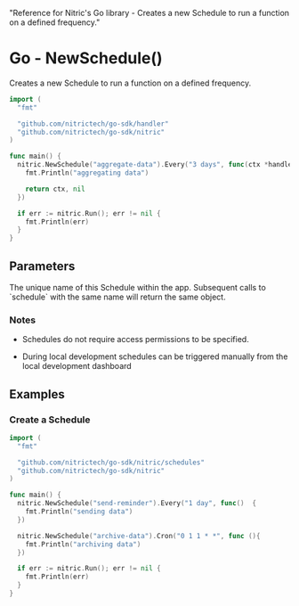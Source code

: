   "Reference for Nitric's Go library - Creates a new Schedule to run a function on a defined frequency."

# Go - NewSchedule()

Creates a new Schedule to run a function on a defined frequency.

```go
import (
  "fmt"

  "github.com/nitrictech/go-sdk/handler"
  "github.com/nitrictech/go-sdk/nitric"
)

func main() {
  nitric.NewSchedule("aggregate-data").Every("3 days", func(ctx *handler.IntervalContext, _ handler.IntervalHandler) (*handler.IntervalContext, error) {
    fmt.Println("aggregating data")

    return ctx, nil
  })

  if err := nitric.Run(); err != nil {
    fmt.Println(err)
  }
}
```

## Parameters

<Properties>
  <Property name="description" required type="string">
    The unique name of this Schedule within the app. Subsequent calls to
    `schedule` with the same name will return the same object.
  </Property>
</Properties>

### Notes

- Schedules do not require access permissions to be specified.

- During local development schedules can be triggered manually from the local development dashboard

## Examples

### Create a Schedule

```go
import (
  "fmt"

  "github.com/nitrictech/go-sdk/nitric/schedules"
  "github.com/nitrictech/go-sdk/nitric"
)

func main() {
  nitric.NewSchedule("send-reminder").Every("1 day", func()  {
    fmt.Println("sending data")
  })

  nitric.NewSchedule("archive-data").Cron("0 1 1 * *", func (){
    fmt.Println("archiving data")
  })

  if err := nitric.Run(); err != nil {
    fmt.Println(err)
  }
}
```
